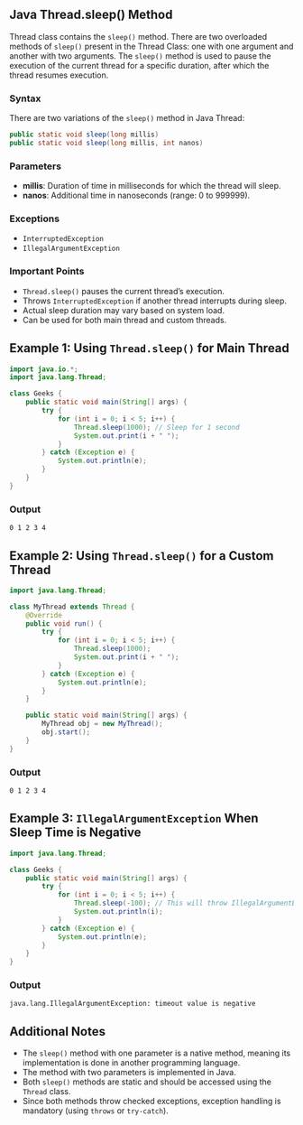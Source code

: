 ## Java Thread.sleep() Method

Thread class contains the `sleep()` method. There are two overloaded methods of `sleep()` present in the Thread Class: one with one argument and another with two arguments. The `sleep()` method is used to pause the execution of the current thread for a specific duration, after which the thread resumes execution.

### Syntax

There are two variations of the `sleep()` method in Java Thread:

```java
public static void sleep(long millis)
public static void sleep(long millis, int nanos)
```

### Parameters
- **millis**: Duration of time in milliseconds for which the thread will sleep.
- **nanos**: Additional time in nanoseconds (range: 0 to 999999).

### Exceptions
- `InterruptedException`
- `IllegalArgumentException`

### Important Points
- `Thread.sleep()` pauses the current thread’s execution.
- Throws `InterruptedException` if another thread interrupts during sleep.
- Actual sleep duration may vary based on system load.
- Can be used for both main thread and custom threads.

## Example 1: Using `Thread.sleep()` for Main Thread

```java
import java.io.*;
import java.lang.Thread;

class Geeks {
    public static void main(String[] args) {
        try {
            for (int i = 0; i < 5; i++) {
                Thread.sleep(1000); // Sleep for 1 second
                System.out.print(i + " ");
            }
        } catch (Exception e) {
            System.out.println(e);
        }
    }
}
```

### Output
```
0 1 2 3 4
```

## Example 2: Using `Thread.sleep()` for a Custom Thread

```java
import java.lang.Thread;

class MyThread extends Thread {
    @Override
    public void run() {
        try {
            for (int i = 0; i < 5; i++) {
                Thread.sleep(1000);
                System.out.print(i + " ");
            }
        } catch (Exception e) {
            System.out.println(e);
        }
    }

    public static void main(String[] args) {
        MyThread obj = new MyThread();
        obj.start();
    }
}
```

### Output
```
0 1 2 3 4
```

## Example 3: `IllegalArgumentException` When Sleep Time is Negative

```java
import java.lang.Thread;

class Geeks {
    public static void main(String[] args) {
        try {
            for (int i = 0; i < 5; i++) {
                Thread.sleep(-100); // This will throw IllegalArgumentException
                System.out.println(i);
            }
        } catch (Exception e) {
            System.out.println(e);
        }
    }
}
```

### Output
```
java.lang.IllegalArgumentException: timeout value is negative
```

## Additional Notes
- The `sleep()` method with one parameter is a native method, meaning its implementation is done in another programming language.
- The method with two parameters is implemented in Java.
- Both `sleep()` methods are static and should be accessed using the `Thread` class.
- Since both methods throw checked exceptions, exception handling is mandatory (using `throws` or `try-catch`).
